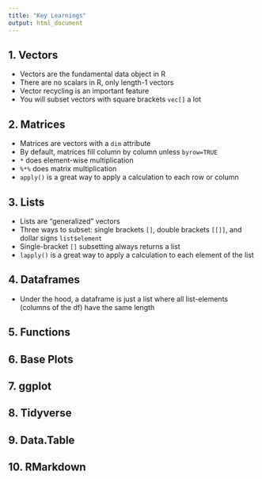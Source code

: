 ```yaml
---
title: "Key Learnings"
output: html_document
---
```


## 1. Vectors

- Vectors are the fundamental data object in R
- There are no scalars in R, only length-1 vectors
- Vector recycling is an important feature
- You will subset vectors with square brackets `vec[]` a lot


## 2. Matrices

- Matrices are vectors with a `dim` attribute
- By default, matrices fill column by column unless `byrow=TRUE`
- `*` does element-wise multiplication
- `%*%` does matrix multiplication
- `apply()` is a great way to apply a calculation to each row or column


## 3. Lists

- Lists are "generalized" vectors
- Three ways to subset: single brackets `[]`, double brackets `[[]]`, and dollar signs `list$element`
- Single-bracket `[]` subsetting always returns a list
- `lapply()` is a great way to apply a calculation to each element of the list


## 4. Dataframes

- Under the hood, a dataframe is just a list where all list-elements (columns of the df) have the same length


## 5. Functions



## 6. Base Plots



## 7. ggplot



## 8. Tidyverse



## 9. Data.Table



## 10. RMarkdown






